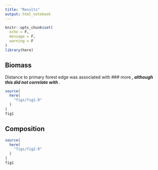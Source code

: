 ```yaml
---
title: "Results"
output: html_notebook
---
```




```r
knitr::opts_chunk$set(
  echo = F,
  message = F,
  warning = F
)
library(here)
```



## Biomass



Distance to primary forest edge was associated with ### more ___, although this did not correlate with ___.


<!-- 1.  shade x distance ( @ordway2020 ) + timber sp? -->
<!-- 2.  height ( @ordway2020 ) -->
<!-- 3.  wood density ( @poorter2019 ) -->
<!-- 4.  total biomass x dist ( @ordway2020 ) + timber sp? -->
<!--   -   maybe system-level curve (e.g. biomass hist) + timber sp -->
<!--   -   metric hist, vs. sp-abund/diversity hist below -->
<!--     -   max DAP as trait? -->

<!-- [RESULTS TEXT] -->


```r
source(
  here(
    "figs/fig1.R"
  )
)
fig1
```



## Composition



<!-- 1.  richness -->
<!-- 2.  diversity x distance [+ 1 timber sp] -->
<!--   -   can break down by diversity index -->
<!--     -   compare to NMDS? -->
<!--   1.  system-level curve (e.g. rank-abund) x distance [+ 1 timber sp] -->


```r
source(
  here(
    "figs/fig2.R"
  )
)
fig1
```
